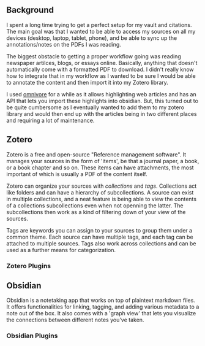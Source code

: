 ## Background

I spent a long time trying to get a perfect setup for my vault and citations. The main goal was that I wanted to be able to access my sources on all my devices (desktop, laptop, tablet, phone), and be able to sync up the annotations/notes on the PDFs I was reading.

The biggest obstacle to getting a proper workflow going was reading newspaper artilces, blogs, or essays online. Basically, anything that doesn't automatically come with a formatted PDF to download. I didn't really know how to integrate that in my workflow as I wanted to be sure I would be able to annotate the content and then import it into my Zotero library.

I used [omnivore](https://omnivore.app/) for a while as it allows highlighting web articles and has an API that lets you import these highlights into obsidian. But, this turned out to be quite cumbersome as I eventually wanted to add them to my zotero library and would then end up with the articles being in two different places and requiring a lot of maintenance.

## Zotero

Zotero is a free and open-source "Reference management software". It manages your sources in the form of 'items', be that a journal paper, a book, or a book chapter and so on. These items can have attachments, the most important of which is usually a PDF of the content itself.

Zotero can organize your sources with _collections_ and _tags_. Collections act like folders and can have a hierarchy of subcollections. A source can exist in multiple collections, and a neat feature is being able to view the contents of a collections subcollections even when not openning the latter. The subcollections then work as a kind of filtering down of your view of the sources.

Tags are keywords you can assign to your sources to group them under a common theme. Each source can have multiple tags, and each tag can be attached to multiple sources. Tags also work across collections and can be used as a further means for categorization.

### Zotero Plugins

## Obsidian

Obsidian is a notetaking app that works on top of plaintext markdown files. It offers functionalities for linking, tagging, and adding various metadata to a note out of the box. It also comes with a 'graph view' that lets you visualize the connections between different notes you've taken.

### Obsidian Plugins
